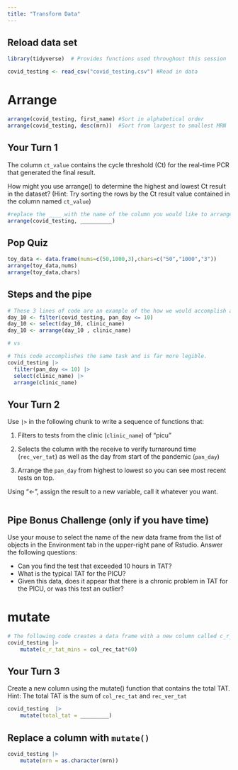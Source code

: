 ```yaml
---
title: "Transform Data"
---
```


## Reload data set

```r
library(tidyverse)  # Provides functions used throughout this session

covid_testing <- read_csv("covid_testing.csv") #Read in data
```


# Arrange

```r
arrange(covid_testing, first_name) #Sort in alphabetical order
arrange(covid_testing, desc(mrn))  #Sort from largest to smallest MRN
```

## Your Turn 1

The column `ct_value` contains the cycle threshold (Ct) for the real-time PCR that generated the final result.

How might you use arrange() to determine the highest and lowest Ct result in the dataset? (Hint: Try sorting the rows by the Ct result value contained in the column named `ct_value`) 

```r
#replace the ____ with the name of the column you would like to arrange the dataframe by.
arrange(covid_testing, __________)
```


## Pop Quiz

```r
toy_data <- data.frame(nums=c(50,1000,3),chars=c("50","1000","3"))
arrange(toy_data,nums)
arrange(toy_data,chars)
```

## Steps and the pipe

```r
# These 3 lines of code are an example of the how we would accomplish a multi-step analysis based on what we've learned so far. 
day_10 <- filter(covid_testing, pan_day <= 10)
day_10 <- select(day_10, clinic_name)
day_10 <- arrange(day_10 , clinic_name)

# vs

# This code accomplishes the same task and is far more legible. 
covid_testing |> 
  filter(pan_day <= 10) |> 
  select(clinic_name) |> 
  arrange(clinic_name)
```

## Your Turn 2

Use `|>` in the following chunk to write a sequence of functions that: 

1. Filters to tests from the clinic (`clinic_name`) of "picu"

2. Selects the column with the receive to verify turnaround time (`rec_ver_tat`) as well as the day from start of the pandemic (`pan_day`)

3. Arrange the `pan_day` from highest to lowest so you can see most recent tests on top.

Using "<-", assign the result to a new variable, call it whatever you want.

```r





```


## Pipe Bonus Challenge (only if you have time)

Use your mouse to select the name of the new data frame from the list of objects in the Environment tab in the upper-right pane of Rstudio. Answer the following questions:

- Can you find the test that exceeded 10 hours in TAT?
- What is the typical TAT for the PICU?
- Given this data, does it appear that there is a chronic problem in TAT for the PICU, or was this test an outlier?


# mutate

```r
# The following code creates a data frame with a new column called c_r_tat_mins which contains the collect to receive TAT quantified in minutes.
covid_testing |>
	mutate(c_r_tat_mins = col_rec_tat*60)
```

## Your Turn 3

Create a new column using the mutate() function that contains the total TAT. 
Hint: The total TAT is the sum of `col_rec_tat` and `rec_ver_tat`

```r
covid_testing  |> 
	mutate(total_tat = _________)
```

## Replace a column with `mutate()`

```r
covid_testing |> 
	mutate(mrn = as.character(mrn))
```

